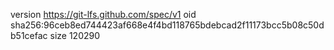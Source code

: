 version https://git-lfs.github.com/spec/v1
oid sha256:96ceb8ed744423af668e4f4bd118765bdebcad2f11173bcc5b08c50db51cefac
size 120290
